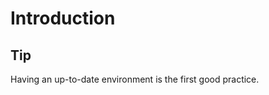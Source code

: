# Introduction {.unnumbered}


::: {.callout-note}
## Tip

Having an up-to-date environment is the first good practice.
:::